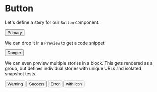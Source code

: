 
<Meta title='Button' component={Button} />

# Button

Let's define a story for our `Button` component:

<Story name='primary'>
  <Button>Primary</Button>
</Story>

We can drop it in a `Preview` to get a code snippet:

<Preview>
  <Story name='danger'>
    <Button danger>Danger</Button>
  </Story>
</Preview>

We can even preview multiple stories in a block. This
gets rendered as a group, but defines individual stories
with unique URLs and isolated snapshot tests.

<Preview>
  <Story name='warning'>
    <Button warning>Warning</Button>
  </Story>
  <Story name='success'>
    <Button success>Success</Button>
  </Story>
  <Story name='error'>
    <Button status='error'>Error</Button>
  </Story>
  <Story name='with icon'>
    <Button status='warning'>
      <Icon icon='check' inline />
      with icon
    </Button>
  </Story>
</Preview>
